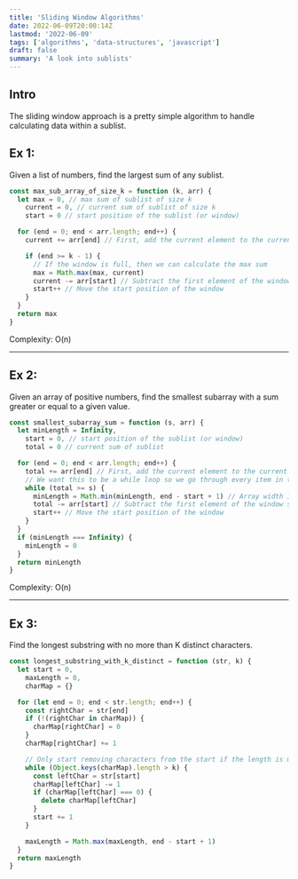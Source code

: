 ```yaml
---
title: 'Sliding Window Algorithms'
date: 2022-06-09T20:00:14Z
lastmod: '2022-06-09'
tags: ['algorithms', 'data-structures', 'javascript']
draft: false
summary: 'A look into sublists'
---
```


## Intro

The sliding window approach is a pretty simple algorithm to handle calculating data within a sublist.

## Ex 1:

Given a list of numbers, find the largest sum of any sublist.

```javascript
const max_sub_array_of_size_k = function (k, arr) {
  let max = 0, // max sum of sublist of size k
    current = 0, // current sum of sublist of size k
    start = 0 // start position of the sublist (or window)

  for (end = 0; end < arr.length; end++) {
    current += arr[end] // First, add the current element to the current sum

    if (end >= k - 1) {
      // If the window is full, then we can calculate the max sum
      max = Math.max(max, current)
      current -= arr[start] // Subtract the first element of the window
      start++ // Move the start position of the window
    }
  }
  return max
}
```

Complexity: O(n)

---

## Ex 2:

Given an array of positive numbers, find the smallest subarray with a sum greater or equal to a given value.

```javascript
const smallest_subarray_sum = function (s, arr) {
  let minLength = Infinity,
    start = 0, // start position of the sublist (or window)
    total = 0 // current sum of sublist

  for (end = 0; end < arr.length; end++) {
    total += arr[end] // First, add the current element to the current sum
    // We want this to be a while loop so we go through every item in the array.
    while (total >= s) {
      minLength = Math.min(minLength, end - start + 1) // Array width is the window end (end) - the start, plus 1 (to get the actual length between two indices)
      total -= arr[start] // Subtract the first element of the window so we can slide the window over
      start++ // Move the start position of the window
    }
  }
  if (minLength === Infinity) {
    minLength = 0
  }
  return minLength
}
```

Complexity: O(n)

---

## Ex 3:

Find the longest substring with no more than K distinct characters.

```javascript
const longest_substring_with_k_distinct = function (str, k) {
  let start = 0,
    maxLength = 0,
    charMap = {}

  for (let end = 0; end < str.length; end++) {
    const rightChar = str[end]
    if (!(rightChar in charMap)) {
      charMap[rightChar] = 0
    }
    charMap[rightChar] += 1

    // Only start removing characters from the start if the length is more than the max
    while (Object.keys(charMap).length > k) {
      const leftChar = str[start]
      charMap[leftChar] -= 1
      if (charMap[leftChar] === 0) {
        delete charMap[leftChar]
      }
      start += 1
    }

    maxLength = Math.max(maxLength, end - start + 1)
  }
  return maxLength
}
```
